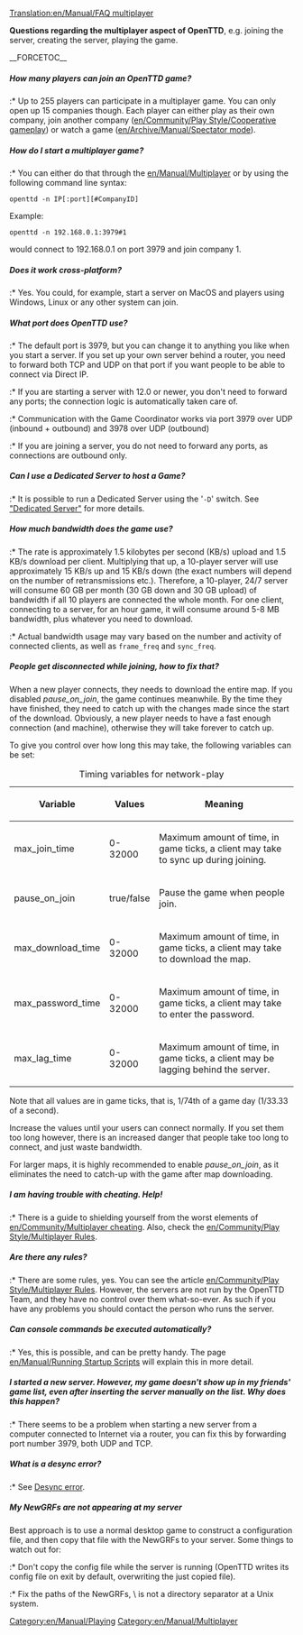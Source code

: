 [[Translation:en/Manual/FAQ multiplayer]]



'''Questions regarding the multiplayer aspect of OpenTTD''', e.g. joining the server, creating the server, playing the game.

__FORCETOC__

=====How many players can join an OpenTTD game?=====
:* Up to 255 players can participate in a multiplayer game. You can only open up 15 companies though. Each player can either play as their own company, join another company ([[en/Community/Play Style/Cooperative gameplay]]) or watch a game ([[en/Archive/Manual/Spectator mode]]).

=====How do I start a multiplayer game?=====
:* You can either do that through the [[en/Manual/Multiplayer]] or by using the following command line syntax:
<pre>openttd -n IP[:port][#CompanyID]</pre>
Example:
<pre>openttd -n 192.168.0.1:3979#1</pre> would connect to 192.168.0.1 on port 3979 and join company 1.

=====Does it work cross-platform?=====
:* Yes. You could, for example, start a server on MacOS and players using Windows, Linux or any other system can join.

=====What port does OpenTTD use?=====
:* The default port is 3979, but you can change it to anything you like when you start a server. If you set up your own server behind a router, you need to forward both TCP and UDP on that port if you want people to be able to connect via Direct IP.
:* If you are starting a server with 12.0 or newer, you don't need to forward any ports; the connection logic is automatically taken care of.
:* Communication with the Game Coordinator works via port 3979 over UDP (inbound + outbound) and 3978 over UDP (outbound)
:* If you are joining a server, you do not need to forward any ports, as connections are outbound only.

=====Can I use a Dedicated Server to host a Game?=====
:* It is possible to run a Dedicated Server using the '<code>-D</code>' switch. See [[en/Manual/Dedicated server|"Dedicated Server"]] for more details.

=====How much bandwidth does the game use?=====
:* The rate is approximately 1.5 kilobytes per second (KB/s) upload and 1.5 KB/s download per client.  Multiplying that up, a 10-player server will use approximately 15 KB/s up and 15 KB/s down (the exact numbers will depend on the number of retransmissions etc.).  Therefore, a 10-player, 24/7 server will consume 60 GB per month (30 GB down and 30 GB upload) of bandwidth if all 10 players are connected the whole month. For one client, connecting to a server, for an hour game, it will consume around 5-8 MB bandwidth, plus whatever you need to download.
:* Actual bandwidth usage may vary based on the number and activity of connected clients, as well as <code>frame_freq</code> and <code>sync_freq</code>.

=====People get disconnected while joining, how to fix that?=====
When a new player connects, they needs to download the entire map. If you disabled ''pause_on_join'', the game continues meanwhile. By the time they have finished, they need to catch up with the changes made since the start of the download.
Obviously, a new player needs to have a fast enough connection (and machine), otherwise they will take forever to catch up.

To give you control over how long this may take, the following variables can be set:
{| class="wikitable" style="text-align:left"
|+Timing variables for network-play
|-
! Variable !! Values !! Meaning
|-
| max_join_time || 0-32000 || Maximum amount of time, in game ticks, a client may take to sync up during joining.
|-
| pause_on_join || true/false || Pause the game when people join.
|-
| max_download_time || 0-32000 || Maximum amount of time, in game ticks, a client may take to download the map.
|-
| max_password_time || 0-32000 || Maximum amount of time, in game ticks, a client may take to enter the password.
|-
| max_lag_time || 0-32000 || Maximum amount of time, in game ticks, a client may be lagging behind the server.
|}
Note that all values are in game ticks, that is, 1/74th of a game day (1/33.33 of a second).

Increase the values until your users can connect normally. If you set them too long however, there is an increased danger that people take too long to connect, and just waste bandwidth.

For larger maps, it is highly recommended to enable ''pause_on_join'', as it eliminates the need to catch-up with the game after map downloading.

=====I am having trouble with cheating. Help!=====
:* There is a guide to shielding yourself from the worst elements of [[en/Community/Multiplayer cheating]]. Also, check the [[en/Community/Play Style/Multiplayer Rules]].

=====Are there any rules?=====
:* There are some rules, yes. You can see the article [[en/Community/Play Style/Multiplayer Rules]]. However, the servers are not run by the OpenTTD Team, and they have no control over them what-so-ever. As such if you have any problems you should contact the person who runs the server.

=====Can console commands be executed automatically?=====
:* Yes, this is possible, and can be pretty handy. The page [[en/Manual/Running Startup Scripts]] will explain this in more detail.

=====I started a new server. However, my game doesn't show up in my friends' game list, even after inserting the server manually on the list. Why does this happen?=====
:* There seems to be a problem when starting a new server from a computer connected to Internet via a router, you can fix this by forwarding port number 3979, both UDP and TCP.

=====What is a desync error?=====
:* See [[en/Manual/Multiplayer#desync-error|Desync error]].

=====My NewGRFs are not appearing at my server=====
Best approach is to use a normal desktop game to construct a configuration file, and then copy that file with the NewGRFs to your server.
Some things to watch out for:

:* Don't copy the config file while the server is running (OpenTTD writes its config file on exit by default, overwriting the just copied file).
:* Fix the paths of the NewGRFs, \ is not a directory separator at a Unix system.


[[Category:en/Manual/Playing]]
[[Category:en/Manual/Multiplayer]]